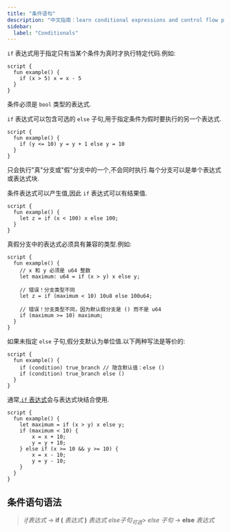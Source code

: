 ```yaml
---
title: "条件语句"
description: "中文指南：learn conditional expressions and control flow patterns in move with if-else statements and match expressions."
sidebar:
  label: "Conditionals"
---
```


`if` 表达式用于指定只有当某个条件为真时才执行特定代码.例如:

```move
script {
  fun example() {
    if (x > 5) x = x - 5
  }
}
```

条件必须是 `bool` 类型的表达式.

`if` 表达式可以包含可选的 `else` 子句,用于指定条件为假时要执行的另一个表达式.

```move
script {
  fun example() {
    if (y <= 10) y = y + 1 else y = 10
  }
}
```

只会执行"真"分支或"假"分支中的一个,不会同时执行.每个分支可以是单个表达式或表达式块.

条件表达式可以产生值,因此 `if` 表达式可以有结果值.

```move
script {
  fun example() {
    let z = if (x < 100) x else 100;
  }
}
```

真假分支中的表达式必须具有兼容的类型.例如:

```move
script {
  fun example() {
    // x 和 y 必须是 u64 整数
    let maximum: u64 = if (x > y) x else y;

    // 错误！分支类型不同
    let z = if (maximum < 10) 10u8 else 100u64;

    // 错误！分支类型不同，因为默认假分支是 () 而不是 u64
    if (maximum >= 10) maximum;
  }
}
```

如果未指定 `else` 子句,假分支默认为单位值.以下两种写法是等价的:

```move
script {
  fun example() {
    if (condition) true_branch // 隐含默认值：else ()
    if (condition) true_branch else ()
  }
}
```

通常,[`if` 表达式](/zh/build/smart-contracts/book/conditionals)会与表达式块结合使用.

```move
script {
  fun example() {
    let maximum = if (x > y) x else y;
    if (maximum < 10) {
        x = x + 10;
        y = y + 10;
    } else if (x >= 10 && y >= 10) {
        x = x - 10;
        y = y - 10;
    }
  }
}
```

## 条件语句语法

> _if表达式_ → **if (** _表达式_ **)** _表达式_ _else子句_<sub>_可选_</sub>>
> _else 子句_ → **else** _表达式_
